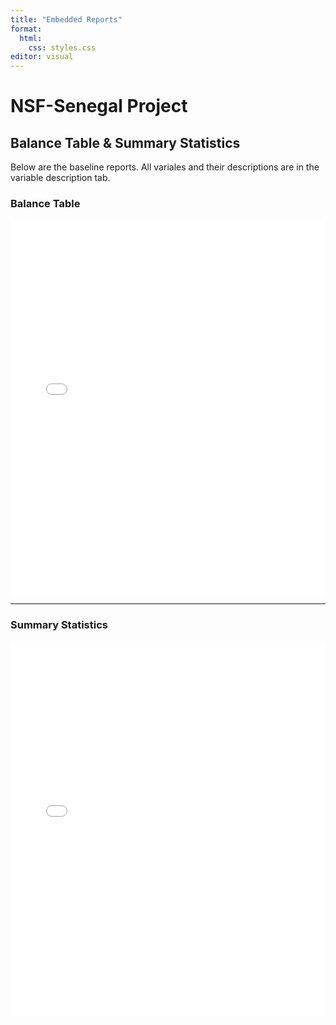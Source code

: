 ```yaml
---
title: "Embedded Reports"
format:
  html:
    css: styles.css
editor: visual
---
```


# NSF-Senegal Project
## Balance Table & Summary Statistics

Below are the baseline reports. All variales and their descriptions are in the variable description tab. 

::: {.panel-tabset}

### Balance Table

<iframe src="balance_table_v7.html" width="155%" height="600px" style="border:none; max-width: 100%;"></iframe>


---

### Summary Statistics

<iframe src="baseline_balance_summary_statsV8.html" width="155%" height="600px" style="border:none; max-width: 100%;"></iframe>

:::